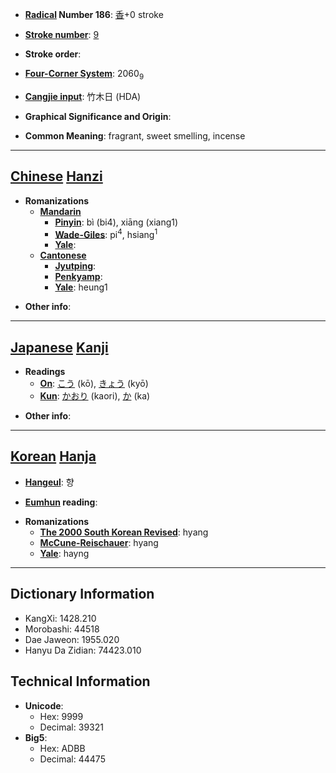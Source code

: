 * '''[[Wiktionary:Chinese radical index| Radical]] Number 186''': [[Wiktionary:Chinese radical index 香|香]]+0 stroke

* '''[[Wiktionary:Chinese total strokes index|Stroke number]]''': [[Wiktionary:Chinese total strokes index 9|9]]

* '''Stroke order''': 

* '''[[Wiktionary:Chinese four corner index|Four-Corner System]]''': 2060<sub>9</sub>

* '''[[Wiktionary:Chinese Cangjie index|Cangjie input]]''': 竹木日 (HDA)

* '''Graphical Significance and Origin''': 

* '''Common Meaning''': fragrant, sweet smelling, incense

----

== [[Chinese]] [[Hanzi]] ==

* '''Romanizations'''
** '''[[Mandarin]]'''
*** '''[[Pinyin]]''': bì (bi4), xiāng (xiang1)
*** '''[[Wade-Giles]]''': pi<sup>4</sup>, hsiang<sup>1</sup>
*** '''[[Yale]]''': 
** '''[[Cantonese]]'''
*** '''[[Jyutping]]''':
*** '''[[Penkyamp]]''': 
*** '''[[Yale]]''': heung1

* '''Other info''': 

----

== [[Japanese]] [[Kanji]] ==

* '''Readings'''
** '''[[On]]''': [[こう]] (kō), [[きょう]] (kyō)
** '''[[Kun]]''': [[かおり]] (kaori), [[か]] (ka)

* '''Other info''':  

----

== [[Korean]] [[Hanja]] ==

* '''[[Hangeul]]''': 향

* '''[[Eumhun]] reading''': 

* '''Romanizations'''
** '''[[The 2000 South Korean Revised Romanization|The 2000 South Korean Revised]]''': hyang
** '''[[McCune-Reischauer]]''': hyang
** '''[[Yale]]''': hayng

----

== Dictionary Information ==

* KangXi: 1428.210
* Morobashi: 44518
* Dae Jaweon: 1955.020
* Hanyu Da Zidian: 74423.010

== Technical Information ==

* '''Unicode''':
** Hex: 9999
** Decimal: 39321
* '''Big5''':
** Hex: ADBB
** Decimal: 44475